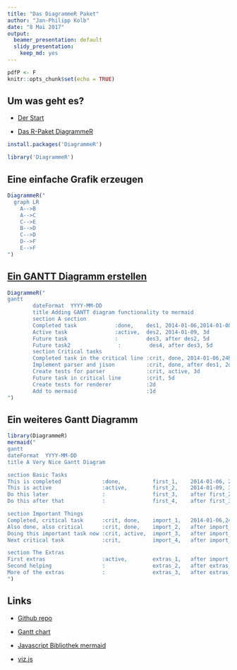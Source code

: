 ```yaml
---
title: "Das DiagrammeR Paket"
author: "Jan-Philipp Kolb"
date: "8 Mai 2017"
output:
  beamer_presentation: default
  slidy_presentation:
    keep_md: yes
---
```


```r
pdfP <- F
knitr::opts_chunk$set(echo = TRUE)
```

## Um was geht es?

- [Der Start](http://rich-iannone.github.io/DiagrammeR/docs.html)

- [Das R-Paket DiagrammeR](http://rich-iannone.github.io/DiagrammeR/index.html)

```r
install.packages('DiagrammeR')
```



```r
library('DiagrammeR')
```


## Eine einfache Grafik erzeugen

```r
DiagrammeR("
  graph LR
    A-->B
    A-->C
    C-->E
    B-->D
    C-->D
    D-->F
    E-->F
")
```

## [Ein GANTT Diagramm erstellen](https://knsv.github.io/mermaid/#mermaid)

```r
DiagrammeR("
gantt
        dateFormat  YYYY-MM-DD
        title Adding GANTT diagram functionality to mermaid
        section A section
        Completed task            :done,    des1, 2014-01-06,2014-01-08
        Active task               :active,  des2, 2014-01-09, 3d
        Future task               :         des3, after des2, 5d
        Future task2               :         des4, after des3, 5d
        section Critical tasks
        Completed task in the critical line :crit, done, 2014-01-06,24h
        Implement parser and jison          :crit, done, after des1, 2d
        Create tests for parser             :crit, active, 3d
        Future task in critical line        :crit, 5d
        Create tests for renderer           :2d
        Add to mermaid                      :1d
")
```

## Ein weiteres Gantt Diagramm

```r
library(DiagrammeR)
mermaid("
gantt
dateFormat  YYYY-MM-DD
title A Very Nice Gantt Diagram

section Basic Tasks
This is completed             :done,          first_1,    2014-01-06, 2014-01-08
This is active                :active,        first_2,    2014-01-09, 3d
Do this later                 :               first_3,    after first_2, 5d
Do this after that            :               first_4,    after first_3, 5d

section Important Things
Completed, critical task      :crit, done,    import_1,   2014-01-06,24h
Also done, also critical      :crit, done,    import_2,   after import_1, 2d
Doing this important task now :crit, active,  import_3,   after import_2, 3d
Next critical task            :crit,          import_4,   after import_3, 5d

section The Extras
First extras                  :active,        extras_1,   after import_4,  3d
Second helping                :               extras_2,   after extras_1, 20h
More of the extras            :               extras_3,   after extras_1, 48h
")
```



## Links

- [Github repo](https://github.com/knsv/mermaid)

- [Gantt chart](http://stackoverflow.com/questions/3550341/gantt-charts-with-r)

- [Javascript Bibliothek mermaid](https://knsv.github.io/mermaid/)

- [viz.js](https://github.com/mdaines/viz.js)
